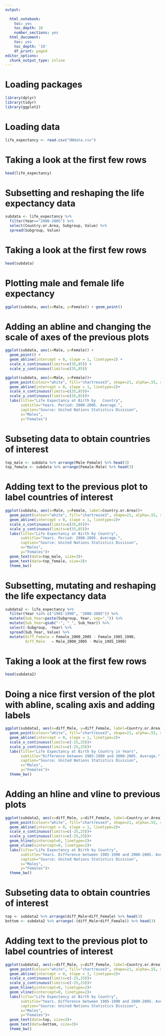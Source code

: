 ```yaml
---
output:
 
  html_notebook: 
    toc: yes
    toc_depth: 10
    number_sections: yes
  html_document:
    toc: yes
    toc_depth: '10'
    df_print: paged
editor_options:
  chunk_output_type: inline
---
```


# Loading packages

```r
library(dplyr) 
library(tidyr) 
library(ggplot2)
```

# Loading data

```r
life_expectancy <- read.csv("UNdata.csv")
```

# Taking a look at the first few rows

```r
head(life_expectancy) 
```

# Subsetting and reshaping the life expectancy data

```r
subdata <- life_expectancy %>% 
  filter(Year=="2000-2005") %>% 
  select(Country.or.Area, Subgroup, Value) %>% 
  spread(Subgroup, Value)

```

# Taking a look at the first few rows

```r
head(subdata)
```

# Plotting male and female life expectancy

```r
ggplot(subdata, aes(x=Male, y=Female)) + geom_point()
```

# Adding an abline and changing the scale of axes of the previous plots

```r
ggplot(subdata, aes(x=Male, y=Female)) +
  geom_point() +
  geom_abline(intercept = 0, slope = 1, linetype=2) +
  scale_x_continuous(limits=c(35,85)) +
  scale_y_continuous(limits=c(35,85))

ggplot(subdata, aes(x=Male, y=Female))+
  geom_point(colour="white", fill="chartreuse3", shape=21, alpha=.55, size=5)+
  geom_abline(intercept = 0, slope = 1, linetype=2)+
  scale_x_continuous(limits=c(35,85))+
  scale_y_continuous(limits=c(35,85))+
  labs(title="Life Expectancy at Birth by   Country",
       subtitle="Years. Period: 2000-2005. Average.",
       caption="Source: United Nations Statistics Division",
       x="Males",
       y="Females")
```

# Subseting data to obtain countries of interest

```r
top_male <- subdata %>% arrange(Male-Female) %>% head(3)
top_female <- subdata %>% arrange(Female-Male) %>% head(3)
```

# Adding text to the previous plot to label countries of interest

```r
ggplot(subdata, aes(x=Male, y=Female, label=Country.or.Area))+
  geom_point(colour="white", fill="chartreuse3", shape=21, alpha=.55, size=5)+
  geom_abline(intercept = 0, slope = 1, linetype=2)+
  scale_x_continuous(limits=c(35,85))+
  scale_y_continuous(limits=c(35,85))+
  labs(title="Life Expectancy at Birth by Country",
       subtitle="Years. Period: 2000-2005. Average.",
       caption="Source: United Nations Statistics Division",
       x="Males",
       y="Females")+
  geom_text(data=top_male, size=3)+
  geom_text(data=top_female, size=3)+
  theme_bw()
```

# Subsetting, mutating and reshaping the life expectancy data

```r
subdata2 <- life_expectancy %>% 
  filter(Year %in% c("1985-1990", "2000-2005")) %>% 
  mutate(Sub_Year=paste(Subgroup, Year, sep="_")) %>% 
  mutate(Sub_Year=gsub("-", "_", Sub_Year)) %>% 
  select(-Subgroup, -Year) %>% 
  spread(Sub_Year, Value) %>% 
  mutate(diff_Female = Female_2000_2005 - Female_1985_1990, 
         diff_Male   = Male_2000_2005 - Male_1985_1990)
```

# Taking a look at the first few rows

```r
head(subdata2)
```

# Doing a nice first version of the plot with abline, scaling axis and adding labels

```r
ggplot(subdata2, aes(x=diff_Male, y=diff_Female, label=Country.or.Area))+
  geom_point(colour="white", fill="chartreuse3", shape=21, alpha=.55, size=5)+
  geom_abline(intercept = 0, slope = 1, linetype=2)+
  scale_x_continuous(limits=c(-25,25))+
  scale_y_continuous(limits=c(-25,25))+
  labs(title="Life Expectancy at Birth by Country in Years",
       subtitle="Difference between 1985-1990 and 2000-2005. Average.",
       caption="Source: United Nations Statistics Division",
       x="Males",
       y="Females")+
  theme_bw()
```

# Adding an hline and vline to previous plots

```r
ggplot(subdata2, aes(x=diff_Male, y=diff_Female, label=Country.or.Area))+
  geom_point(colour="white", fill="chartreuse3", shape=21, alpha=.55, size=5)+
  geom_abline(intercept = 0, slope = 1, linetype=2)+
  scale_x_continuous(limits=c(-25,25))+
  scale_y_continuous(limits=c(-25,25))+
  geom_hline(yintercept=0, linetype=2)+
  geom_vline(xintercept=0, linetype=2)+
  labs(title="Life Expectancy at Birth by Country",
       subtitle="Years. Difference between 1985-1990 and 2000-2005. Average.",
       caption="Source: United Nations Statistics Division",
       x="Males",
       y="Females")+
  theme_bw()
```

# Subseting data to obtain countries of interest

```r
top <- subdata2 %>% arrange(diff_Male+diff_Female) %>% head(3)
bottom <- subdata2 %>% arrange(-(diff_Male+diff_Female)) %>% head(3)
```

# Adding text to the previous plot to label countries of interest

```r
ggplot(subdata2, aes(x=diff_Male, y=diff_Female, label=Country.or.Area), guide=FALSE)+
  geom_point(colour="white", fill="chartreuse3", shape=21, alpha=.55, size=5)+
  geom_abline(intercept = 0, slope = 1, linetype=2)+
  scale_x_continuous(limits=c(-25,25))+
  scale_y_continuous(limits=c(-25,25))+
  geom_hline(yintercept=0, linetype=2)+
  geom_vline(xintercept=0, linetype=2)+
  labs(title="Life Expectancy at Birth by Country",
       subtitle="Years. Difference between 1985-1990 and 2000-2005. Average.",
       caption="Source: United Nations Statistics Division",
       x="Males",
       y="Females")+
  geom_text(data=top, size=3)+
  geom_text(data=bottom, size=3)+
  theme_bw()
```
